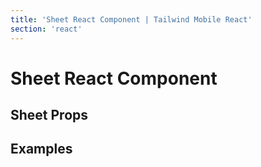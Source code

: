 ```yaml
---
title: 'Sheet React Component | Tailwind Mobile React'
section: 'react'
---
```



# Sheet React Component

## Sheet Props

<SheetProps />

## Examples

<ExamplePreview
  fileName="Sheet.jsx"
  source={ExampleSource}
  url="#/sheet-modal"
/>
